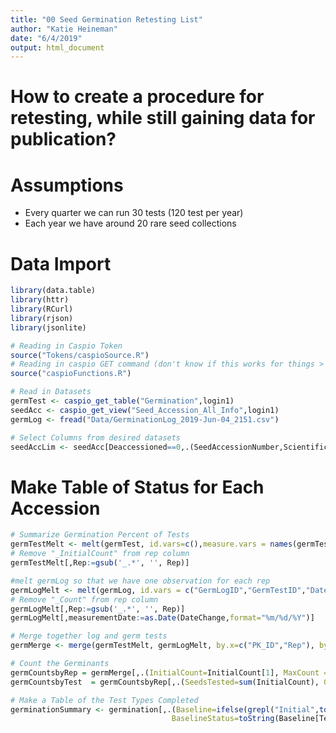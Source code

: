 ```yaml
---
title: "00 Seed Germination Retesting List"
author: "Katie Heineman"
date: "6/4/2019"
output: html_document
---
```


# How to create a procedure for retesting, while still gaining data for publication?

# Assumptions

+ Every quarter we can run 30 tests (120 test per year)
+ Each year we have around 20 rare seed collections

# Data Import
```r
library(data.table)
library(httr)
library(RCurl)
library(rjson)
library(jsonlite)

# Reading in Caspio Token
source("Tokens/caspioSource.R")
# Reading in caspio GET command (don't know if this works for things > 1000)
source("caspioFunctions.R")

# Read in Datasets
germTest <- caspio_get_table("Germination",login1)
seedAcc <- caspio_get_view("Seed_Accession_All_Info",login1)
germLog <- fread("Data/GerminationLog_2019-Jun-04_2151.csv")

# Select Columns from desired datasets
seedAccLim <- seedAcc[Deaccessioned==0,.(SeedAccessionNumber,ScientificName,CNPSRank,LocalityName,DateSeedCollected,MaternalLinesSampled,DateFrozen)]
```

# Make Table of Status for Each Accession

```r
# Summarize Germination Percent of Tests
germTestMelt <- melt(germTest, id.vars=c(),measure.vars = names(germTest)[14:23],variable.name="Rep",value.name="InitialCount")
# Remove "_InitialCount" from rep column
germTestMelt[,Rep:=gsub('_.*', '', Rep)]

#melt germLog so that we have one observation for each rep
germLogMelt <- melt(germLog, id.vars = c("GermLogID","GermTestID","DateChange", names(germLog)[15:18]), measure.vars = names(germLog)[5:14], variable.name="Rep",value.name="measurementCount",na.rm=T)
# Remove "_Count" from rep column
germLogMelt[,Rep:=gsub('_.*', '', Rep)]
germLogMelt[,measurementDate:=as.Date(DateChange,format="%m/%d/%Y")]

# Merge together log and germ tests
germMerge <- merge(germTestMelt, germLogMelt, by.x=c("PK_ID","Rep"), by.y=c("GermTestID","Rep"))

# Count the Germinants
germCountsbyRep = germMerge[,.(InitialCount=InitialCount[1], MaxCount = max(measurementCount,na.rm=T)), by=c("SeedAccessionNumber","PK_ID", "Rep","StartDate","FinalDate","TestType","TestStatus","TestTypeSp")]
germCountsbyTest  = germCountsbyRep[,.(SeedsTested=sum(InitialCount), Germinants = sum(MaxCount), GermPercent=round(sum(MaxCount)/sum(InitialCount)*100)), by=c("SeedAccessionNumber","TestType","PK_ID","StartDate","FinalDate","TestStatus","TestTypeSp")]

# Make a Table of the Test Types Completed
germinationSummary <- germination[,.(Baseline=ifelse(grepl("Initial",toString(TestType)),"Yes","No"), 
                                    BaselineStatus=toString(Baseline[TestType=="Initial"])),by="SeedAccessionNumber"]

```